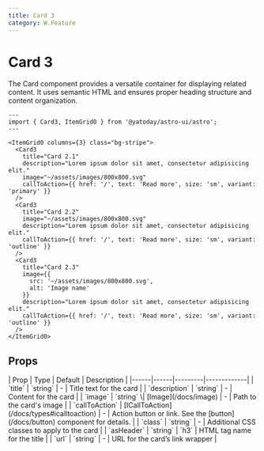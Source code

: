 ```yaml
---
title: Card 3
category: W.Feature
---
```



# Card 3

The Card component provides a versatile container for displaying related content. It uses semantic HTML and ensures proper heading structure and content organization.

<div className="space-y-12">
  <Demo title="">
    <ItemGrid0 columns={3} class="bg-stripe">
      <Card3
        title="Card 2.1"
        description="Lorem ipsum dolor sit amet, consectetur adipisicing elit."
        image="~/assets/images/800x800.svg"
        callToAction={{ href: '/', text: 'Read more', size: 'sm', variant: 'primary' }}
      />
      <Card3
        title="Card 2.2"
        image="~/assets/images/800x800.svg"
        description="Lorem ipsum dolor sit amet, consectetur adipisicing elit."
        icon="tabler:home"
        callToAction={{ href: '/', text: 'Read more', size: 'sm', variant: 'outline' }}
      />
      <Card3 
        title="Card 2.3" 
        image={{
          src: '~/assets/images/800x800.svg',
          alt: 'Image name'
        }}
        description="Lorem ipsum dolor sit amet, consectetur adipisicing elit."
        callToAction={{ href: '/', text: 'Read more', size: 'sm', variant: 'outline' }}
      />
    </ItemGrid0>
  </Demo>
</div>

```astro
---
import { Card3, ItemGrid0 } from '@yatoday/astro-ui/astro';
---

<ItemGrid0 columns={3} class="bg-stripe">
  <Card3
    title="Card 2.1"
    description="Lorem ipsum dolor sit amet, consectetur adipisicing elit."
    image="~/assets/images/800x800.svg"
    callToAction={{ href: '/', text: 'Read more', size: 'sm', variant: 'primary' }}
  />
  <Card3
    title="Card 2.2"
    image="~/assets/images/800x800.svg"
    description="Lorem ipsum dolor sit amet, consectetur adipisicing elit."
    callToAction={{ href: '/', text: 'Read more', size: 'sm', variant: 'outline' }}
  />
  <Card3 
    title="Card 2.3" 
    image={{
      src: '~/assets/images/800x800.svg',
      alt: 'Image name'
    }}
    description="Lorem ipsum dolor sit amet, consectetur adipisicing elit."
    callToAction={{ href: '/', text: 'Read more', size: 'sm', variant: 'outline' }}
  />
</ItemGrid0>
```

## Props

<div className="overflow-x-auto">
  <div className="min-w-xl">
    | Prop | Type | Default | Description |
    |------|------|---------|-------------| 
    | `title` | `string` | - | Title text for the card | | `description` | `string` | - | Content for the card |
    | `image` | `string` \| [Image](/docs/image) | - | Path to the card's image |
    | `callToAction` | [ICallToAction](/docs/types#icalltoaction) | - | Action button or link. See the [button](/docs/button) component for details.  |
    | `class` | `string` | - | Additional CSS classes to apply to the card |
    | `asHeader` | `string` | `h3` | HTML tag name for the title | 
    | `url` | `string` | - | URL for the card’s link wrapper |
  </div>
</div>
